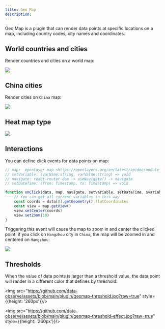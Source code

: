 ```yaml
---
title: Geo Map
description: 
---
```



Geo Map is a plugin that can render data points at specific locations on a map, including country codes, city names and coordinates.


## World countries and cities
Render countries and cities on a world map:

<img src="https://github.com/data-observe/assets/blob/main/plugin/geomap.jpg?raw=true" />

## China cities

Render cities on `China` map:

<img src="https://github.com/data-observe/assets/blob/main/plugin/china-map.jpg?raw=true" />


## Heat map type 

<img src="https://github.com/data-observe/assets/blob/main/plugin/heat-map.jpg?raw=true" />


## Interactions 

You can define click events for data points on map: 

```js
// map:  openlayer map <https://openlayers.org/en/latest/apidoc/module-ol_Map-Map.html>
// setVariable: (varName:string, varValue:string) => void 
// navigate: react-router-dom -> useNavigate() -> navigate 
// setDateTime: (from: Timestamp, to: TimeStamp) => void

function onClick(data, map, navigate, setVariable, setDateTime, $variables) {
    // You can get all current variables in this way
    const coords = data[0].getGeometry().flatCoordinates
    const view = map.getView()
    view.setCenter(coords)
    view.setZoom(10)
}
```

Triggering this event will cause the map to zoom in and center the clicked point: if you click on `Hangzhou` city in `China`, the map will be zoomed in and centered on `Hangzhou`:

<img src="https://github.com/data-observe/assets/blob/main/plugin/zoom-hangzhou.jpg?raw=true" />

## Thresholds

When the value of data points is larger than a threshold value, the data point will render in a different color that defines by threshold:

<img src="https://github.com/data-observe/assets/blob/main/plugin/geomap-threshold.jpg?raw=true" style={{height: '260px'}}/>


<img src="https://github.com/data-observe/assets/blob/main/plugin/geomap-threshold-effect.jpg?raw=true" style={{height: '260px'}}/>